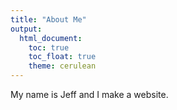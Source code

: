 ```yaml
---
title: "About Me"
output: 
  html_document:
    toc: true
    toc_float: true
    theme: cerulean
---
```


My name is Jeff and I make a website.


